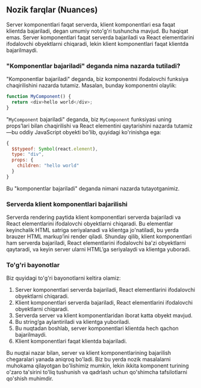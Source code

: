 ## Nozik farqlar (Nuances)

Server komponentlari faqat serverda, klient komponentlari esa faqat klientda bajariladi, degan umumiy noto'g'ri tushuncha mavjud. Bu haqiqat emas. Server komponentlari faqat serverda bajariladi va React elementlarini ifodalovchi obyektlarni chiqaradi, lekin klient komponentlari faqat klientda bajarilmaydi.


### "Komponentlar bajariladi" deganda nima nazarda tutiladi?
"Komponentlar bajariladi" deganda, biz komponentni ifodalovchi funksiya chaqirilishini nazarda tutamiz. Masalan, bunday komponentni olaylik:
``` js copy
function MyComponent() {
  return <div>hello world</div>;
}
```

"`MyComponent` bajariladi" deganda, biz `MyComponent` funksiyasi uning props’lari bilan chaqirilishi va React elementini qaytarishini nazarda tutamiz—bu oddiy JavaScript obyekti bo'lib, quyidagi ko'rinishga ega:
``` js copy
{
  $$typeof: Symbol(react.element),
  type: "div",
  props: {
    children: "hello world"
  }
}
```

Bu "komponentlar bajariladi" deganda nimani nazarda tutayotganimiz.


### Serverda klient komponentlari bajarilishi
Serverda rendering paytida klient komponentlari serverda bajariladi va React elementlarini ifodalovchi obyektlarni chiqaradi. Bu elementlar keyinchalik HTML satriga seriyalanadi va klientga jo'natiladi, bu yerda brauzer HTML markup’ini render qiladi. Shunday qilib, klient komponentlari ham serverda bajariladi, React elementlarini ifodalovchi ba'zi obyektlarni qaytaradi, va keyin server ularni HTML’ga seriyalaydi va klientga yuboradi.


### To'g'ri bayonotlar
Biz quyidagi to'g'ri bayonotlarni keltira olamiz:
1. Server komponentlari serverda bajariladi, React elementlarini ifodalovchi obyektlarni chiqaradi.
2. Klient komponentlari serverda bajariladi, React elementlarini ifodalovchi obyektlarni chiqaradi.
3. Serverda server va klient komponentlaridan iborat katta obyekt mavjud.
4. Bu string’ga aylantiriladi va klientga yuboriladi.
5. Bu nuqtadan boshlab, server komponentlari klientda hech qachon bajarilmaydi.
6. Klient komponentlari faqat klientda bajariladi.

Bu nuqtai nazar bilan, server va klient komponentlarining bajarilish chegaralari yanada aniqroq bo'ladi. Biz bu yerda nozik masalalarni muhokama qilayotgan bo'lishimiz mumkin, lekin ikkita komponent turining o'zaro ta'sirini to'liq tushunish va qadrlash uchun qo'shimcha tafsilotlarni qo'shish muhimdir.
